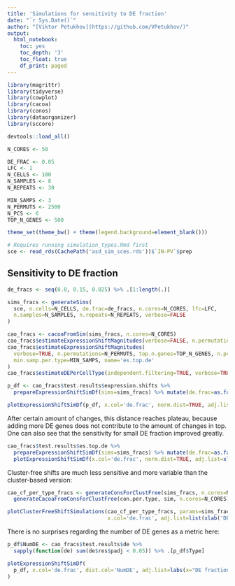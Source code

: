 ```yaml
---
title: 'Simulations for sensitivity to DE fraction'
date: "`r Sys.Date()`"
author: "[Viktor Petukhov](https://github.com/VPetukhov/)"
output:
  html_notebook:
    toc: yes
    toc_depth: '3'
    toc_float: true
    df_print: paged
---
```


```r
library(magrittr)
library(tidyverse)
library(cowplot)
library(cacoa)
library(conos)
library(dataorganizer)
library(sccore)

devtools::load_all()

N_CORES <- 50

DE_FRAC <- 0.05
LFC <- 1
N_CELLS <- 100
N_SAMPLES <- 8
N_REPEATS <- 30

MIN_SAMPS <- 3
N_PERMUTS <- 2500
N_PCS <- 6
TOP_N_GENES <- 500

theme_set(theme_bw() + theme(legend.background=element_blank()))
```

```r
# Requires running simulation_types.Rmd first
sce <- read_rds(CachePath('asd_sim_sces.rds'))$`IN-PV`$prep
```

## Sensitivity to DE fraction

```r
de_fracs <- seq(0.0, 0.15, 0.025) %>% .[1:length(.)]

sims_fracs <- generateSims(
  sce, n.cells=N_CELLS, de.frac=de_fracs, n.cores=N_CORES, lfc=LFC, 
  n.samples=N_SAMPLES, n.repeats=N_REPEATS, verbose=FALSE
)

cao_fracs <- cacoaFromSim(sims_fracs, n.cores=N_CORES)
cao_fracs$estimateExpressionShiftMagnitudes(verbose=FALSE, n.permutations=N_PERMUTS, min.samp.per.type=MIN_SAMPS)
cao_fracs$estimateExpressionShiftMagnitudes(
  verbose=TRUE, n.permutations=N_PERMUTS, top.n.genes=TOP_N_GENES, n.pcs=N_PCS, 
  min.samp.per.type=MIN_SAMPS, name='es.top.de'
)
cao_fracs$estimateDEPerCellType(independent.filtering=TRUE, verbose=TRUE)
```


```r
p_df <- cao_fracs$test.results$expression.shifts %>% 
  prepareExpressionShiftSimDf(sims=sims_fracs) %>% mutate(de.frac=as.factor(de.frac)) 

plotExpressionShiftSimDf(p_df, x.col='de.frac', norm.dist=TRUE, adj.list=xlab("DE Fraction"))
```

After certain amount of changes, this distance reaches plateau, because adding
more DE genes does not contribute to the amount of changes in top. One can also
see that the sensitivity for small DE fraction improved greatly.

```r
cao_fracs$test.results$es.top.de %>% 
  prepareExpressionShiftSimDf(sims=sims_fracs) %>% mutate(de.frac=as.factor(de.frac))  %>% 
  plotExpressionShiftSimDf(x.col='de.frac', norm.dist=TRUE, adj.list=xlab("DE Fraction"))
```

Cluster-free shifts are much less sensitive and more variable than the 
cluster-based version:

```r
cao_cf_per_type_fracs <- generateConsForClustFree(sims_fracs, n.cores=N_CORES) %$%
  generateCacoaFromConsForClustFree(con.per.type, sim, n.cores=N_CORES)
```

```r
plotClusterFreeShiftSimulations(cao_cf_per_type_fracs, params=sims_fracs$params, 
                                x.col='de.frac', adj.list=list(xlab('DE fraction')))
```

There is no surprises regarding the number of DE genes as a metric here:

```r
p_df$NumDE <- cao_fracs$test.results$de %>% 
  sapply(function(de) sum(de$res$padj < 0.05)) %>% .[p_df$Type]

plotExpressionShiftSimDf(
  p_df, x.col='de.frac', dist.col='NumDE', adj.list=labs(x="DE fraction", y="Num. DE genes")
)
```
